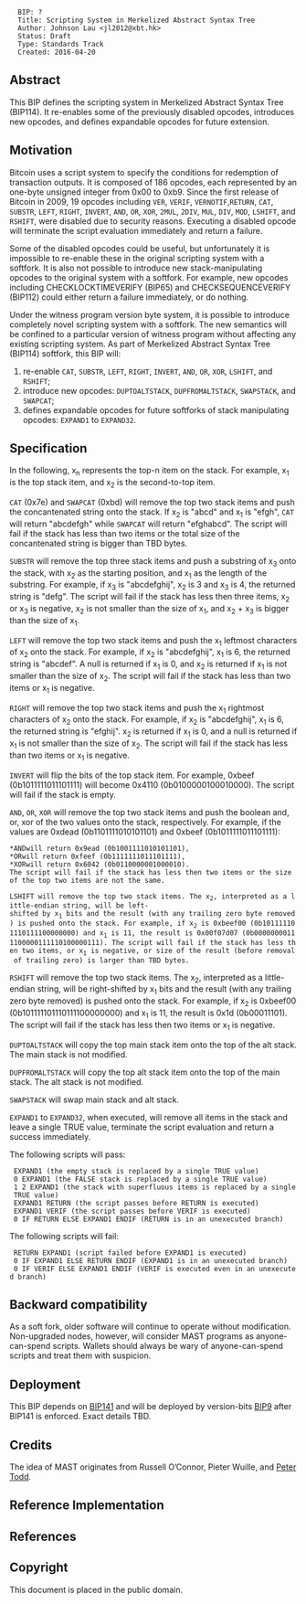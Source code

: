 <pre>
  BIP: ?
  Title: Scripting System in Merkelized Abstract Syntax Tree
  Author: Johnson Lau <jl2012@xbt.hk>
  Status: Draft
  Type: Standards Track
  Created: 2016-04-20
</pre>

==Abstract==
This BIP defines the scripting system in Merkelized Abstract Syntax Tree (BIP114). It re-enables some of the previously disabled opcodes, introduces new opcodes, and defines expandable opcodes for future extension.

==Motivation==
Bitcoin uses a script system to specify the conditions for redemption of transaction outputs. It is composed of 186 opcodes, each represented by an one-byte unsigned integer from 0x00 to 0xb9. Since the first release of Bitcoin in 2009, 19 opcodes including  <code>VER</code>, <code>VERIF</code>, <code>VERNOTIF</code>,<code>RETURN</code>,  <code>CAT</code>, <code>SUBSTR</code>, <code>LEFT</code>, <code>RIGHT</code>, <code>INVERT</code>, <code>AND</code>, <code>OR</code>, <code>XOR</code>, <code>2MUL</code>, <code>2DIV</code>, <code>MUL</code>, <code>DIV</code>, <code>MOD</code>, <code>LSHIFT</code>, and <code>RSHIFT</code>, were disabled due to security reasons. Executing a disabled opcode will terminate the script evaluation immediately and return a failure.

Some of the disabled opcodes could be useful, but unfortunately it is impossible to re-enable these in the original scripting system with a softfork. It is also not possible to introduce new stack-manipulating opcodes to the original system with a softfork. For example, new opcodes including CHECKLOCKTIMEVERIFY (BIP65) and CHECKSEQUENCEVERIFY (BIP112) could either return a failure immediately, or do nothing.

Under the witness program version byte system, it is possible to introduce completely novel scripting system with a softfork. The new semantics will be confined to a particular version of witness program without affecting any existing scripting system. As part of Merkelized Abstract Syntax Tree (BIP114) softfork, this BIP will:

#re-enable <code>CAT</code>, <code>SUBSTR</code>, <code>LEFT</code>, <code>RIGHT</code>, <code>INVERT</code>, <code>AND</code>, <code>OR</code>, <code>XOR</code>, <code>LSHIFT</code>, and <code>RSHIFT</code>;
#introduce new opcodes: <code>DUPTOALTSTACK</code>, <code>DUPFROMALTSTACK</code>, <code>SWAPSTACK</code>, and <code>SWAPCAT</code>;
#defines expandable opcodes for future softforks of stack manipulating opcodes: <code>EXPAND1</code> to <code>EXPAND32</code>.


==Specification==
In the following, x<sub>n</sub> represents the top-n item on the stack. For example, x<sub>1</sub> is the top stack item, and x<sub>2</sub> is the second-to-top item.

<code>CAT</code> (0x7e) and <code>SWAPCAT</code> (0xbd) will remove the top two stack items and push the concantenated string onto the stack. If x<sub>2</sub> is "abcd" and x<sub>1</sub> is "efgh", <code>CAT</code> will return "abcdefgh" while <code>SWAPCAT</code> will return "efghabcd". The script will fail if the stack has less than two items or the total size of the concantenated string is bigger than TBD bytes.

<code>SUBSTR</code> will remove the top three stack items and push a substring of x<sub>3</sub> onto the stack, with x<sub>2</sub> as the starting position, and x<sub>1</sub> as the length of the substring. For example, if x<sub>3</sub> is "abcdefghij", x<sub>2</sub> is 3 and x<sub>3</sub> is 4, the returned string is "defg". The script will fail if the stack has less then three items, x<sub>2</sub> or x<sub>3</sub> is negative, x<sub>2</sub> is not smaller than the size of x<sub>1</sub>, and x<sub>2</sub> + x<sub>3</sub> is bigger than the size of x<sub>1</sub>.

<code>LEFT</code> will remove the top two stack items and push the x<sub>1</sub> leftmost characters of x<sub>2</sub> onto the stack. For example, if x<sub>2</sub> is "abcdefghij", x<sub>1</sub> is 6, the returned string is "abcdef". A null is returned if x<sub>1</sub> is 0, and x<sub>2</sub> is returned if x<sub>1</sub> is not smaller than the size of x<sub>2</sub>. The script will fail if the stack has less than two items or x<sub>1</sub> is negative.

<code>RIGHT</code> will remove the top two stack items and push the x<sub>1</sub> rightmost characters of x<sub>2</sub> onto the stack. For example, if x<sub>2</sub> is "abcdefghij", x<sub>1</sub> is 6, the returned string is "efghij". x<sub>2</sub> is returned if x<sub>1</sub> is 0, and a null is returned if x<sub>1</sub> is not smaller than the size of x<sub>2</sub>. The script will fail if the stack has less than two items or x<sub>1</sub> is negative.

<code>INVERT</code> will flip the bits of the top stack item. For example, 0xbeef (0b1011111011101111) will become 0x4110 (0b0100000100010000). The script will fail if the stack is empty.

<code>AND</code>, <code>OR</code>, <code>XOR</code> will remove the top two stack items and push the boolean and, or, xor of the two values onto the stack, respectively. For example, if the values are 0xdead (0b1101111010101101) and 0xbeef (0b1011111011101111):
 *<code>AND</code>will return 0x9ead (0b1001111010101101),
 *<code>OR</code>will return 0xfeef (0b1111111011101111),
 *<code>XOR</code>will return 0x6042 (0b0110000001000010).
 The script will fail if the stack has less then two items or the size of the top two items are not the same.

 <code>LSHIFT</code> will remove the top two stack items. The x<sub>2</sub>, interpreted as a little-endian string, will be left-shifted by x<sub>1</sub> bits and the result (with any trailing zero byte removed) is pushed onto the stack. For example, if x<sub>2</sub> is 0xbeef00 (0b101111101110111100000000) and x<sub>1</sub> is 11, the result is 0x00f07d07 (0b00000000111100000111110100000111). The script will fail if the stack has less then two items, or x<sub>1</sub> is negative, or size of the result (before removal of trailing zero) is larger than TBD bytes.

<code>RSHIFT</code> will remove the top two stack items. The x<sub>2</sub>, interpreted as a little-endian string, will be right-shifted by x<sub>1</sub> bits and the result (with any trailing zero byte removed) is pushed onto the stack. For example, if x<sub>2</sub> is 0xbeef00 (0b101111101110111100000000) and x<sub>1</sub> is 11, the result is 0x1d (0b00011101). The script will fail if the stack has less then two items or x<sub>1</sub> is negative.

<code>DUPTOALTSTACK</code> will copy the top main stack item onto the top of the alt stack. The main stack is not modified.

<code>DUPFROMALTSTACK</code> will copy the top alt stack item onto the top of the main stack. The alt stack is not modified.

<code>SWAPSTACK</code> will swap main stack and alt stack.

<code>EXPAND1</code> to <code>EXPAND32</code>, when executed, will remove all items in the stack and leave a single TRUE value, terminate the script evaluation and return a success immediately.

The following scripts will pass:

  EXPAND1 (the empty stack is replaced by a single TRUE value)
  0 EXPAND1 (the FALSE stack is replaced by a single TRUE value)
  1 2 EXPAND1 (the stack with superfluous items is replaced by a single TRUE value)
  EXPAND1 RETURN (the script passes before RETURN is executed)
  EXPAND1 VERIF (the script passes before VERIF is executed)
  0 IF RETURN ELSE EXPAND1 ENDIF (RETURN is in an unexecuted branch)

The following scripts will fail:

  RETURN EXPAND1 (script failed before EXPAND1 is executed)
  0 IF EXPAND1 ELSE RETURN ENDIF (EXPAND1 is in an unexecuted branch)
  0 IF VERIF ELSE EXPAND1 ENDIF (VERIF is executed even in an unexecuted branch)




== Backward compatibility ==
As a soft fork, older software will continue to operate without modification. Non-upgraded nodes, however, will consider MAST programs as anyone-can-spend scripts. Wallets should always be wary of anyone-can-spend scripts and treat them with suspicion.

== Deployment ==
This BIP depends on [[bip-0141.mediawiki|BIP141]] and will be deployed by version-bits [[bip-0009.mediawiki|BIP9]] after BIP141 is enforced. Exact details TBD.

== Credits ==
The idea of MAST originates from Russell O’Connor, Pieter Wuille, and [https://bitcointalk.org/index.php?topic=255145.msg2757327#msg2757327 Peter Todd].

== Reference Implementation ==


== References ==


== Copyright ==
This document is placed in the public domain.
